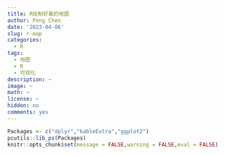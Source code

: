 ```yaml
---
title: R绘制好看的地图
author: Peng Chen
date: '2023-04-06'
slug: r-map
categories:
  - R
tags:
  - 地图
  - R
  - 可视化
description: ~
image: ~
math: ~
license: ~
hidden: no
comments: yes
---
```

```r
Packages <- c("dplyr","kableExtra","ggplot2")
pcutils::lib_ps(Packages)
knitr::opts_chunk$set(message = FALSE,warning = FALSE,eval = FALSE)
```
